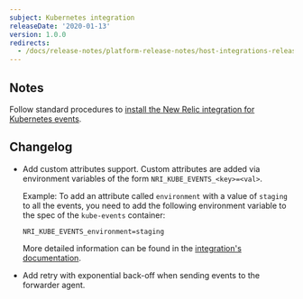 ```yaml
---
subject: Kubernetes integration
releaseDate: '2020-01-13'
version: 1.0.0
redirects:
  - /docs/release-notes/platform-release-notes/host-integrations-release-notes/new-relic-integration-kubernetes-events-100
---
```


## Notes

Follow standard procedures to [install the New Relic integration for Kubernetes events](/docs/integrations/kubernetes-integration/kubernetes-events/install-kubernetes-events-integration).

## Changelog

* Add custom attributes support. Custom attributes are added via environment variables of the form `NRI_KUBE_EVENTS_<key>=<val>`.

  Example: To add an attribute called `environment` with a value of `staging` to all the events, you need to add the following environment variable to the spec of the `kube-events` container:

  ```
  NRI_KUBE_EVENTS_environment=staging
  ```

  More detailed information can be found in the [integration's documentation](https://docs.newrelic.com/docs/integrations/kubernetes-integration/kubernetes-events/install-kubernetes-events-integration#custom-attributes).
* Add retry with exponential back-off when sending events to the forwarder agent.
